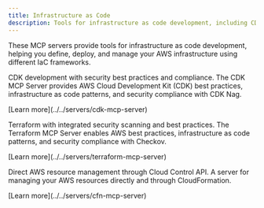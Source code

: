 ```yaml
---
title: Infrastructure as Code
description: Tools for infrastructure as code development, including CDK, Terraform, and CloudFormation.
---
```



These MCP servers provide tools for infrastructure as code development, helping you define, deploy, and manage your AWS infrastructure using different IaC frameworks.

<CardGrid>
  <Card title="AWS CDK MCP Server" icon="rocket">
    <div>
      <p>CDK development with security best practices and compliance. The CDK MCP Server provides AWS Cloud Development Kit (CDK) best practices, infrastructure as code patterns, and security compliance with CDK Nag.</p>
      <p class="tool-details">[Learn more](../../servers/cdk-mcp-server)</p>
      <Badge text="CDK" size="small"/>
    </div>
  </Card>

  <Card title="AWS Terraform MCP Server" icon="seti:terraform">
    <div>
      <p>Terraform with integrated security scanning and best practices. The Terraform MCP Server enables AWS best practices, infrastructure as code patterns, and security compliance with Checkov.</p>
      <p class="tool-details">[Learn more](../../servers/terraform-mcp-server)</p>
      <Badge text="Terraform" size="small"/>
    </div>
  </Card>

  <Card title="AWS CloudFormation MCP Server" icon="rocket">
    <div>
      <p>Direct AWS resource management through Cloud Control API. A server for managing your AWS resources directly and through CloudFormation.</p>
      <p class="tool-details">[Learn more](../../servers/cfn-mcp-server)</p>
      <Badge text="CloudFormation" size="small"/>
    </div>
  </Card>
</CardGrid>
